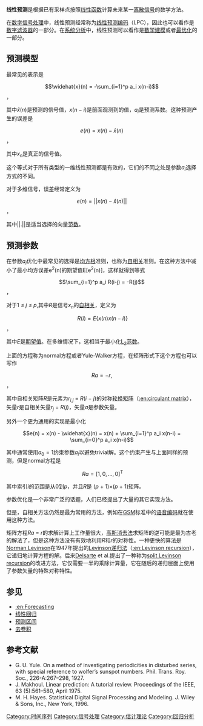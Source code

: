 {{NoteTA
|G1 = Math
}}
{{Link style|time=2015-12-12T04:12:24+00:00}}
'''线性预测'''是根据已有采样点按照[[线性算子|线性函数]]计算未来某一[[离散信号|离散信号]]的数学方法。

在[[数字信号处理|数字信号处理]]中，线性预测经常称为[[线性预测编码|线性预测编码]]（LPC），因此也可以看作是[[数字滤波器|数字滤波器]]的一部分。在[[系统分析|系统分析]]中，线性预测可以看作是[[数学建模|数学建模]]或者[[最优化|最优化]]的一部分。

==预测模型==

最常见的表示是

:<math>\widehat{x}(n) = -\sum_{i=1}^p a_i x(n-i)</math>，

其中<math>\widehat{x}(n)</math>是预测的信号值，<math>x(n-i)</math>是前面观测到的值，<math>a_i</math>是预测系数。这种预测产生的误差是

:<math>e(n) = x(n) - \widehat{x}(n)</math>，

其中<math>x_n</math>是真正的信号值。

这个等式对于所有类型的一维线性预测都是有效的，它们的不同之处是参数<math>a_i</math>选择方式的不同。

对于多维信号，误差经常定义为

:<math>e(n) = ||x(n) - \widehat{x}(n)||</math>，

其中<math>||.||</math>是适当选择的向量[[范数|范数]]。

==预测参数==

在参数<math>a_i</math>优化中最常见的选择是[[均方根|均方根]]准则，也称为[[自相关|自相关]]准则。在这种方法中减小了最小均方误差e<sup>2</sup>(n)的期望值E[e<sup>2</sup>(n)]，这样就得到等式

:<math>\sum_{i=1}^p a_i R(i-j) = -R(j)</math>，

对于1 ≤ ''j'' ≤ ''p'',其中''R''是信号''x''<sub>''n''</sub>的[[自相关|自相关]]，定义为

:<math>\ R(i) = E\{x(n)x(n-i)\}</math>，

其中''E''是[[期望值|期望值]]。在多维情况下，这相当于最小化[[Lp空间|L<sub>2</sub>范数]]。

上面的方程称为normal方程或者Yule-Walker方程，在矩阵形式下这个方程也可以写作

:<math>Ra = -r,</math>，

其中自相关矩阵''R''是元素为''r''<sub>''i'',''j''</sub> = ''R''(''i'' − ''j'')的对称[[轮换矩阵|轮换矩阵]]（[[:en:circulant_matrix|:en:circulant matrix]]），矢量''r''是自相关矢量''r''<sub>''j''</sub> = ''R''(''j'')，矢量''a''是参数矢量。

另外一个更为通用的实现是最小化

:<math>e(n) = x(n) - \widehat{x}(n) = x(n) + \sum_{i=1}^p a_i x(n-i) = \sum_{i=0}^p a_i x(n-i)</math>

其中通常使用<math>a_0=1</math>约束参数<math>a_i</math>以避免trivial解。这个约束产生与上面同样的预测，但是normal方程是

:<math>\ Ra = [1, 0, ... , 0]^{\mathrm{T}}</math>

其中索引''i''的范围是从0到''p''，并且''R''是 (''p'' + 1)×(''p'' + 1)矩阵。

参数优化是一个非常广泛的话题，人们已经提出了大量的其它实现方法。

但是，自相关方法仍然是最为常用的方法，例如在[[GSM|GSM]]标准中的[[语音编码|语音编码]]就在使用这种方法。

矩阵方程''Ra'' = ''r''的求解计算上工作量很大，[[高斯消去法|高斯消去法]]求矩阵的逆可能是最为古老的解法了，但是这种方法没有有效地利用''R''和''r''的对称性。一种更快的算法是[[Norman_Levinson|Norman Levinson]]在1947年提出的[[Levinson递归法|Levinson递归法]]（[[:en:Levinson_recursion|:en:Levinson recursion]]），它递归地计算方程的解。后来[[Philippe_Delsarte|Delsarte]] et al.提出了一种称为[[split_Levinson_recursion|split Levinson recursion]]的改进方法，它仅需要一半的乘除计算量，它在随后的递归层面上使用了参数矢量的特殊对称特性。

==参见==
*[[:en:Forecasting|:en:Forecasting]]
*[[线性回归|线性回归]]
*[[预测区间|预测区间]]
*[[去卷积|去卷积]]

==参考文献==
* G. U. Yule. On a method of investigating periodicities in disturbed series, with special reference to wolfer’s sunspot numbers. Phil. Trans. Roy. Soc., 226-A:267–298, 1927.
* J. Makhoul. Linear prediction: A tutorial review. Proceedings of the IEEE, 63 (5):561–580, April 1975.
* M. H. Hayes. Statistical Digital Signal Processing and Modeling. J. Wiley & Sons, Inc., New York, 1996.

[[Category:时间序列|Category:时间序列]]
[[Category:信号处理|Category:信号处理]]
[[Category:估计理论|Category:估计理论]]
[[Category:回归分析|Category:回归分析]]